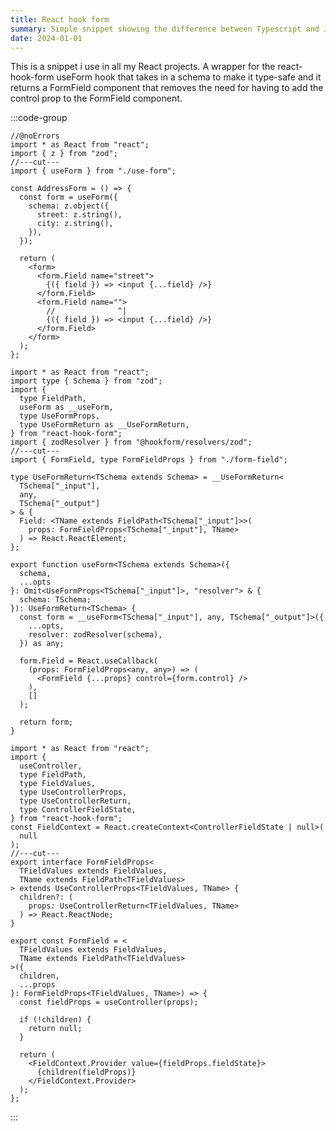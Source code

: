 ```yaml
---
title: React hook form
summary: Simple snippet showing the difference between Typescript and Javascript
date: 2024-01-01
---
```


This is a snippet i use in all my React projects. A wrapper for the react-hook-form useForm hook that takes in a schema to make it type-safe and it returns a FormField component that removes the need for having to add the control prop to the FormField component.

:::code-group

```tsx [address-form] filename="address-form.tsx"
//@noErrors
import * as React from "react";
import { z } from "zod";
//---cut---
import { useForm } from "./use-form";

const AddressForm = () => {
  const form = useForm({
    schema: z.object({
      street: z.string(),
      city: z.string(),
    }),
  });

  return (
    <form>
      <form.Field name="street">
        {({ field }) => <input {...field} />}
      </form.Field>
      <form.Field name="">
        //              ^|
        {({ field }) => <input {...field} />}
      </form.Field>
    </form>
  );
};
```

```tsx [use-form] filename="use-form.tsx"
import * as React from "react";
import type { Schema } from "zod";
import {
  type FieldPath,
  useForm as __useForm,
  type UseFormProps,
  type UseFormReturn as __UseFormReturn,
} from "react-hook-form";
import { zodResolver } from "@hookform/resolvers/zod";
//---cut---
import { FormField, type FormFieldProps } from "./form-field";

type UseFormReturn<TSchema extends Schema> = __UseFormReturn<
  TSchema["_input"],
  any,
  TSchema["_output"]
> & {
  Field: <TName extends FieldPath<TSchema["_input"]>>(
    props: FormFieldProps<TSchema["_input"], TName>
  ) => React.ReactElement;
};

export function useForm<TSchema extends Schema>({
  schema,
  ...opts
}: Omit<UseFormProps<TSchema["_input"]>, "resolver"> & {
  schema: TSchema;
}): UseFormReturn<TSchema> {
  const form = __useForm<TSchema["_input"], any, TSchema["_output"]>({
    ...opts,
    resolver: zodResolver(schema),
  }) as any;

  form.Field = React.useCallback(
    (props: FormFieldProps<any, any>) => (
      <FormField {...props} control={form.control} />
    ),
    []
  );

  return form;
}
```

```tsx [form-field] filename="form-field.tsx"
import * as React from "react";
import {
  useController,
  type FieldPath,
  type FieldValues,
  type UseControllerProps,
  type UseControllerReturn,
  type ControllerFieldState,
} from "react-hook-form";
const FieldContext = React.createContext<ControllerFieldState | null>(
  null
);
//---cut---
export interface FormFieldProps<
  TFieldValues extends FieldValues,
  TName extends FieldPath<TFieldValues>
> extends UseControllerProps<TFieldValues, TName> {
  children?: (
    props: UseControllerReturn<TFieldValues, TName>
  ) => React.ReactNode;
}

export const FormField = <
  TFieldValues extends FieldValues,
  TName extends FieldPath<TFieldValues>
>({
  children,
  ...props
}: FormFieldProps<TFieldValues, TName>) => {
  const fieldProps = useController(props);

  if (!children) {
    return null;
  }

  return (
    <FieldContext.Provider value={fieldProps.fieldState}>
      {children(fieldProps)}
    </FieldContext.Provider>
  );
};
```

:::
